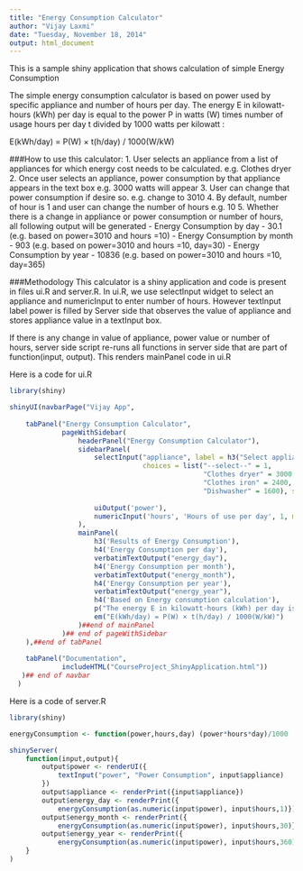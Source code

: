 ```yaml
---
title: "Energy Consumption Calculator"
author: "Vijay Laxmi"
date: "Tuesday, November 18, 2014"
output: html_document
---
```


This is a sample shiny application that shows calculation of simple Energy Consumption

The simple energy consumption calculator is based on power used by specific appliance and number of hours per day. The energy E in kilowatt-hours (kWh) per day is equal to the power P in watts (W) times number of usage hours per day t divided by 1000 watts per kilowatt :

E(kWh/day) = P(W) × t(h/day) / 1000(W/kW)

###How to use this calculator:
1. User selects an appliance from a list of appliances for which energy cost needs to be calculated. e.g. Clothes dryer 
2. Once user selects an appliance, power consumption by that appliance appears in the text box e.g. 3000 watts will appear
3. User can change that power consumption if desire so. e.g. change to 3010
4. By default, number of hour is 1 and user can change the number of hours e.g. 10
5. Whether there is a change in appliance or power consumption or number of hours, all following output will be generated
- Energy Consumption by day - 30.1 (e.g. based on power=3010 and hours =10)
- Energy Consumption by month - 903 (e.g. based on power=3010 and hours =10, day=30)
- Energy Consumption by year - 10836 (e.g. based on power=3010 and hours =10, day=365)

###Methodology
This calculator is a shiny application and code is present in files ui.R and server.R. In ui.R, we use selectInput widget to select an appliance and numericInput to enter number of hours. However textInput label power is filled by Server side that observes the value of appliance and stores appliance value in a textInput box.

If there is any change in value of appliance, power value or number of hours, server side script re-runs all functions in server side that are part of function(input, output). This renders mainPanel code in ui.R

Here is a code for ui.R

```r
library(shiny)

shinyUI(navbarPage("Vijay App",
                   
    tabPanel("Energy Consumption Calculator", 
             pageWithSidebar(
                 headerPanel("Energy Consumption Calculator"),
                 sidebarPanel(
                     selectInput("appliance", label = h3("Select appliance"), 
                                 choices = list("--select--" = 1, 
                                                "Clothes dryer" = 3000, 
                                                "Clothes iron" = 2400,
                                                "Dishwasher" = 1600), selected = 1),
                     
                     uiOutput('power'),
                     numericInput('hours', 'Hours of use per day', 1, min=1, max=24, step=1)
                 ),
                 mainPanel(
                     h3('Results of Energy Consumption'),
                     h4('Energy Consumption per day'),
                     verbatimTextOutput("energy_day"),
                     h4('Energy Consumption per month'),
                     verbatimTextOutput("energy_month"),
                     h4('Energy Consumption per year'),
                     verbatimTextOutput("energy_year"),
                     h4('Based on Energy consumption calculation'),
                     p("The energy E in kilowatt-hours (kWh) per day is equal to the power P in watts (W) times number of usage hours per day t divided by 1000 watts per kilowatt:"),
                     em("E(kWh/day) = P(W) × t(h/day) / 1000(W/kW)")
                 )##end of mainPanel
             )## end of pageWithSidebar
    ),##end of tabPanel
    
    tabPanel("Documentation", 
             includeHTML("CourseProject_ShinyApplication.html"))
   )## end of navbar
  )
```

Here is a code of server.R

```r
library(shiny)

energyConsumption <- function(power,hours,day) (power*hours*day)/1000

shinyServer(
    function(input,output){
        output$power <- renderUI({ 
            textInput("power", "Power Consumption", input$appliance)
        })
        output$appliance <- renderPrint({input$appliance})
        output$energy_day <- renderPrint({
            energyConsumption(as.numeric(input$power), input$hours,1)})
        output$energy_month <- renderPrint({
            energyConsumption(as.numeric(input$power), input$hours,30)})
        output$energy_year <- renderPrint({
            energyConsumption(as.numeric(input$power), input$hours,360)})
    }
)
```
